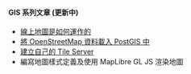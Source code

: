 <div style={{ backgroundColor: "#fff8f2", padding: "10px" }}>

#### GIS 系列文章 (更新中)

- [線上地圖是如何運作的](./how-web-maps-work/index.mdx)
- [將 OpenStreetMap 資料載入 PostGIS 中](./load-osm-data-into-postgis/index.mdx)
- [建立自己的 Tile Server](./make-your-own-tile-servers/index.mdx)
- 編寫地圖樣式定義及使用 MapLibre GL JS 渲染地圖

</div>

